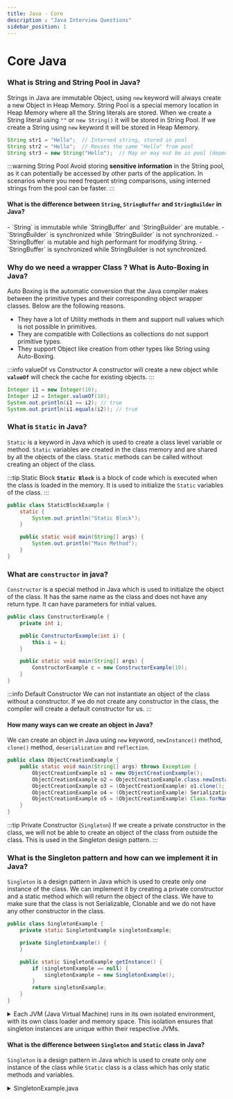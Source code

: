 ```yaml
---
title: Java - Core
description : "Java Interview Questions"
sidebar_position: 1
---
```



# Core Java

### What is String and String Pool in Java?
Strings in Java are immutable Object, using `new` keyword will always create a new Object in Heap Memory. String Pool is a special memory location in Heap Memory where all the String literals are stored. When we create a String literal using `""` or `new String()` it will be stored in String Pool. If we create a String using `new` keyword it will be stored in Heap Memory.

```java
String str1 = "Hello";  // Interned string, stored in pool
String str2 = "Hello";  // Reuses the same "Hello" from pool
String str3 = new String("Hello");  // May or may not be in pool (depends on JVM)
```

:::warning String Pool
Avoid storing **sensitive information** in the String pool, as it can potentially be accessed by other parts of the application.
In scenarios where you need frequent string comparisons, using interned strings from the pool can be faster.
:::

#### What is the difference between `String`, `StringBuffer` and `StringBuilder` in Java?
<Tabs>
<TabItem value="String">
- `String` is immutable while `StringBuffer` and `StringBuilder` are mutable. 
</TabItem>
<TabItem value="StringBuilder">
- `StringBuilder` is synchronized while `StringBuilder` is not synchronized.
</TabItem>
<TabItem value="StringBuffer">
- `StringBuffer` is mutable and high performant for modifying String.
- `StringBuffer` is synchronized while StringBuilder is not synchronized.
</TabItem>
</Tabs>

### Why do we need a wrapper Class ? What is Auto-Boxing in Java?
Auto Boxing is the automatic conversion that the Java compiler makes between the primitive types and their corresponding object wrapper classes. Below are the following reasons.
- They have a lot of Utility methods in them and support null values which is not possible in primitives.
- They are compatible with Collections as collections do not support primitive types.
- They support Object like creation from other types like String using Auto-Boxing.

:::info valueOf vs Constructor
A constructor will create a new object while **`valueOf`** will check the cache for existing objects.
:::

```java
Integer i1 = new Integer(10);
Integer i2 = Integer.valueOf(10);
System.out.println(i1 == i2); // true
System.out.println(i1.equals(i2)); // true
```

### What is `Static` in Java?
`Static` is a keyword in Java which is used to create a class level variable or method. `Static` variables are created in the class memory and are shared by all the objects of the class. `Static` methods can be called without creating an object of the class.

:::tip Static Block
**`Static Block`** is a block of code which is executed when the class is loaded in the memory. It is used to initialize the `Static` variables of the class.
:::

```java
public class StaticBlockExample {
    static {
        System.out.println("Static Block");
    }

    public static void main(String[] args) {
        System.out.println("Main Method");
    }
}
```

### What are `constructor` in java?
`Constructor` is a special method in Java which is used to initialize the object of the class. It has the same name as the class and does not have any return type. It can have parameters for initial values.

```java
public class ConstructorExample {
    private int i;

    public ConstructorExample(int i) {
        this.i = i;
    }

    public static void main(String[] args) {
        ConstructorExample c = new ConstructorExample(10);
    }
}
```

:::info Default Constructor
We can not instantiate an object of the class without a constructor. If we do not create any constructor in the class, the compiler will create a default constructor for us.
:::
#### How many ways can we create an object in Java?
We can create an object in Java using `new` keyword, `newInstance()` method, `clone()` method, `deserialization` and `reflection`.

```java
public class ObjectCreationExample {
    public static void main(String[] args) throws Exception {
        ObjectCreationExample o1 = new ObjectCreationExample();
        ObjectCreationExample o2 = ObjectCreationExample.class.newInstance();
        ObjectCreationExample o3 = (ObjectCreationExample) o1.clone();
        ObjectCreationExample o4 = (ObjectCreationExample) SerializationUtils.clone(o1);
        ObjectCreationExample o5 = (ObjectCreationExample) Class.forName("ObjectCreationExample").newInstance();
    }
}
```

:::tip Private Constructor (`Singleton`)
If we create a private constructor in the class, we will not be able to create an object of the class from outside the class. This is used in the Singleton design pattern.
:::
### What is the Singleton pattern and how can we implement it in Java?
`Singleton` is a design pattern in Java which is used to create only one instance of the class. We can implement it by creating a private constructor and a static method which will return the object of the class.
We have to make sure that the class is not Serializable, Clonable and we do not have any other constructor in the class.

```java title=SingletonExample.java
public class SingletonExample {
    private static SingletonExample singletonExample;

    private SingletonExample() {
    }

    public static SingletonExample getInstance() {
        if (singletonExample == null) {
            singletonExample = new SingletonExample();
        }
        return singletonExample;
    }
}
```

<details>
<summary>
Each JVM (Java Virtual Machine) runs in its own isolated environment, with its own class loader and memory space. This isolation ensures that singleton instances are unique within their respective JVMs.
</summary>
- Class Loading: Each JVM has its own class loader, responsible for loading classes and creating their instances. When a singleton class is loaded for the first time within a JVM, its single instance is created and maintained thereafter.
- Memory Isolation: JVMs have separate memory spaces, preventing interference between classes and objects in different JVMs. This means singleton instances in one JVM are distinct from those in other JVMs.
- Distributed Systems: In distributed systems where multiple JVMs interact, each JVM will have its own singleton instances, potentially leading to multiple instances of the same singleton class across the system.
- Serialization: When a singleton is serialized and deserialized, its unique instance identity might not be preserved, potentially leading to multiple instances within a JVM. Careful handling of serialization is crucial to maintain the singleton pattern.
</details>

#### What is the difference between `Singleton` and `Static` class in Java?
`Singleton` is a design pattern in Java which is used to create only one instance of the class while `Static` class is a class which has only static methods and variables.

<details>
<summary>SingletonExample.java</summary>
  ```java
  public class SingletonExample {
      private static SingletonExample singletonExample;
  
      private SingletonExample() {
      }
  
      public static SingletonExample getInstance() {
          if (singletonExample == null) {
              singletonExample = new SingletonExample();
          }
          return singletonExample;
      }
  }
  ```
</details>
  ```java title=StaticClassExample.java
  public class StaticClassExample {
      private static int i;
  
      private StaticClassExample() {
      }
  
      public static void method() {
          // some code
      }
  }
  ```

### What is the difference between `instanceof` and `isInstance` in Java?
`instanceof` is a keyword in Java which is used to check if an object is an instance of a class while `isInstance` is a method in Java which is used to check if an object is an instance of a class.

```java
public class InstanceOfExample {
    public static void main(String[] args) {
        InstanceOfExample i = new InstanceOfExample();
        System.out.println(i instanceof InstanceOfExample); // true
        System.out.println(InstanceOfExample.class.isInstance(i)); // true
    }
}
```

### What is the difference between `this` and `super` in Java?
`this` is a keyword in Java which is used to refer to the current object while `super` is a keyword in Java which is used to refer to the parent class object.

```java
public class ThisExample {
    private int i;

    public ThisExample(int i) {
        this.i = i;
    }

    public static void main(String[] args) {
        ThisExample c = new ThisExample(10);
    }
}
```
```java
public class SuperExample {
    private int i;

    public SuperExample(int i) {
        this.i = i;
    }

    public static void main(String[] args) {
        SuperExample c = new SuperExample(10);
    }
}
```

###  Why does Java not support multiple inheritance?
Java does not support multiple inheritance because of the Diamond problem. If we have two classes A and B which extends C and we have a method in C which is overridden in both A and B. Now if we create a class D which extends both A and B and we call the method from D, which method will be called?
![Diamond Problem](./img/diamond-problem.png)

This is the reason Java does not support multiple inheritance.

### What is the difference between `Abstract Class` and `Interface` in Java?
We should use interface when we only know the specification but Abstract when we know the partial Implementation.
:::tip 
**Interfaces** are more preferred as we can implement multiple Interfaces but can only extend one Abstract class. With java 8 we can have default implementation of a method in an Interface. 
:::
<Tabs>
<TabItem value="Interface">
- `Interface` can only have abstract methods.
- `Interface` can only have static and final variables. 
-`Interface` cannot have constructor. 
```java
public interface InterfaceExample {
    int i = 10;

    void method();

    default void method2() {
        // some code
    }
}

//  implements InterfaceExample
public class InterfaceExampleImpl implements InterfaceExample {
    @Override
    public void method() {
        // some code
    }
}

```

#### How to implement multiple interfaces with same method name?
```java
interface Interface1 {
  void myMethod(String arg);
}

interface Interface2 {
  void myMethod(String arg);
}

public class MyClass implements Interface1, Interface2 {
  @Override
  public void myMethod(String arg) {
    System.out.println("Implementing method from both interfaces: " + arg);
  }
}
```

</TabItem>
<TabItem value="Abstract Class">
- `Abstract` Class can have both abstract and non-abstract methods.
- `Abstract` Class can have static, final and non-final variables.
- `Abstract` Class can have constructor.
```java 
public abstract class AbstractClassExample {
    private int i;

    public AbstractClassExample(int i) {
        this.i = i;
    }

    public abstract void method();

    public void method2() {
        // some code
    }
}

//  extends AbstractClassExample
public class AbstractClassExampleImpl extends AbstractClassExample {
    public AbstractClassExampleImpl(int i) {
        super(i);
    }

    @Override
    public void method() {
        // some code
    }
}
```
</TabItem>
</Tabs>


### What is difference between `==` and `equals` in Java?
`==` is used to compare the reference of the object while `equals` is used to compare the content of the object.
```java
Integer i1 = new Integer(10);
Integer i2 = new Integer(10);
System.out.println(i1 == i2); // false
System.out.println(i1.equals(i2)); // true
```

### What is the difference between `final`, `finally` and `finalize` in Java?
`final` is used to make a variable constant, `finally` is used to execute a block of code irrespective of the exception and `finalize` is a method which is called by the Garbage Collector before destroying the object.

```java
public final int i = 10;
```
```java
try {
    // some code
} catch (Exception e) {
    // some code
} finally {
    // some code
}
```
```java
public class FinalizeExample {
    public static void main(String[] args) {
        FinalizeExample f1 = new FinalizeExample();
        FinalizeExample f2 = new FinalizeExample();
        f1 = null;
        f2 = null;
        System.gc();
    }

    @Override
    protected void finalize() throws Throwable {
        System.out.println("Finalize method called");
    }
}
```

### What is the difference between `throw` and `throws` in Java?
`throw` is used to throw an exception while `throws` is used to declare an exception.
  
  ```java
  throw new Exception("Exception");
  ```
  ```java
  public void method() throws Exception {
    // some code
  }
  ```

:::warning What is the difference between `Error` and `Exception` in Java?
`Error` is a serious problem which a programmer should not try to handle while `Exception` is a problem which can be handled by the programmer.
:::


### What is the difference between `checked` and `unchecked` Exception in Java?
`checked` Exception are the Exception which are checked at compile time while `unchecked` Exception are the Exception which are not checked at compile time.
```java
public void method() throws Exception {
    // some code
}
```
```java
public void method() throws RuntimeException {
    // some code
}
```
